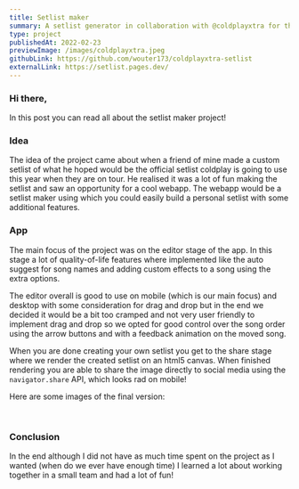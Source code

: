 ```yaml
---
title: Setlist maker
summary: A setlist generator in collaboration with @coldplayxtra for the MOTS tour.
type: project
publishedAt: 2022-02-23
previewImage: /images/coldplayxtra.jpeg
githubLink: https://github.com/wouter173/coldplayxtra-setlist
externalLink: https://setlist.pages.dev/
---
```



### Hi there,

In this post you can read all about the setlist maker project!

### Idea

The idea of the project came about when a friend of mine made a custom setlist of what he hoped would be the official setlist coldplay is going to use this year when they are on tour. He realised it was a lot of fun making the setlist and saw an opportunity for a cool webapp. The webapp would be a setlist maker using which you could easily build a personal setlist with some additional features.

### App

The main focus of the project was on the editor stage of the app. In this stage a lot of quality-of-life features where implemented like the auto suggest for song names and adding custom effects to a song using the extra options.

The editor overall is good to use on mobile (which is our main focus) and desktop with some consideration for drag and drop but in the end we decided it would be a bit too cramped and not very user friendly to implement drag and drop so we opted for good control over the song order using the arrow buttons and with a feedback animation on the moved song.

When you are done creating your own setlist you get to the share stage where we render the created setlist on an html5 canvas. When finished rendering you are able to share the image directly to social media using the `navigator.share` API, which looks rad on mobile!

Here are some images of the final version:

<Image src="/images/setlist-full.png" alt="" bg="#19111d" width={697} height={1163} />
<Image src="/images/setlist-result.png" alt="" bg="#1a191c" width={697} height={872} />

### Conclusion

In the end although I did not have as much time spent on the project as I wanted (when do we ever have enough time) I learned a lot about working together in a small team and had a lot of fun!

